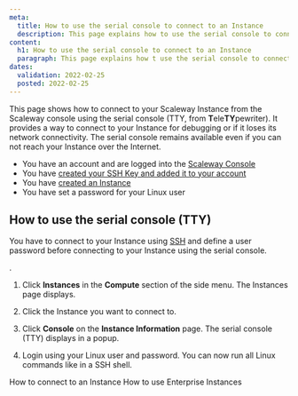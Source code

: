 ```yaml
---
meta:
  title: How to use the serial console to connect to an Instance
  description: This page explains how to use the serial console to connect to an Instance
content:
  h1: How to use the serial console to connect to an Instance
  paragraph: This page explains how t use the serial console to connect to an Instance
dates:
  validation: 2022-02-25
  posted: 2022-02-25
---
```


This page shows how to connect to your Scaleway Instance from the Scaleway console using the serial console (TTY, from **T**ele**TY**pewriter). It provides a way to connect to your Instance for debugging or if it loses its network connectivity. The serial console remains available even if you can not reach your Instance over the Internet.

<Message type="requirement">

  - You have an account and are logged into the [Scaleway Console](https://console.scaleway.com)
  - You have [created your SSH Key and added it to your account](/console/my-project/how-to/create-ssh-key/)
  - You have [created an Instance](/compute/instances/how-to/create-an-instance)
  - You have set a password for your Linux user

</Message>

## How to use the serial console (TTY)

<Message type="important">

You have to connect to your Instance using [SSH](/compute/instances/how-to/connect-to-instance/) and define a user password before connecting to your Instance using the serial console.

</Message>.

1. Click **Instances** in the **Compute** section of the side menu. The Instances page displays.

2. Click the Instance you want to connect to.

3. Click **Console** on the **Instance Information** page. The serial console (TTY) displays in a popup.
    <Lightbox src="scaleway-connect-tty.png" alt="" /> 

4. Login using your Linux user and password. You can now run all Linux commands like in a SSH shell.

<Navigation title="See Also">
  <PreviousButton to="/compute/instances/how-to/connect-to-instance/">How to connect to an Instance</PreviousButton>
  <NextButton to="/compute/instances/how-to/use-enterprise-instances/">How to use Enterprise Instances</NextButton>
</Navigation>